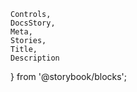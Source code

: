     Controls,
    DocsStory,
    Meta,
    Stories,
    Title,
    Description
} from '@storybook/blocks';

<Meta of={anchorButtonStories} />

<Title of={anchorButtonStories} />

An anchor button is a component with the visual appearance of a button, but it navigates like an anchor/link when pressed.

<DocsStory of={anchorButtonStories.outlineAnchorButton} expanded={false} />
<Controls of={anchorButtonStories.outlineAnchorButton} />

{/* ## Appearances */}

{/* ## Appearance Variants */}

{/* ## Usage */}

{/* ## Examples */}

## Target Configuration

<TargetDocs />

## Accessibility

<ContentHiddenDocs buttonElement="nimble-anchor-button" />

{/* ## Resources */}
